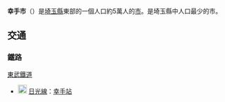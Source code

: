{{日本都市|
自治體名=幸手市|
圖像=[[File:Gongendo_005.jpg|240px]]|
圖像說明=[[權現堂堤|權現堂堤]]（權現堂[[櫻花|櫻花]]堤）|
市章=[[File:Emblem_of_Satte,_Saitama.svg|100px]]|
日文原名=幸手市|
平假名=さってし|
羅馬字拼音=Satte-shi|
都道府縣=埼玉縣|
支廳=|
編號=11240-2|
面積=33.93|
邊界未定=|
人口=49,759|
統計時間=2021年6月1日|
自治體=[[久喜市|久喜市]]、[[杉戶町|杉戶町]]<br>'''[[千葉縣|千葉縣]]'''：[[野田市|野田市]]<br>'''[[茨城縣|茨城縣]]'''：[[五霞町|五霞町]]|
樹=|
花=|
鳥=|
其他象徵物=|
其他象徵=|
郵遞區號=340-0192|
所在地=幸手市東四丁目6番8號|
電話號碼=480-40-1111|
外部連結=http://www.city.satte.lg.jp/|
經度=|
緯度=|
地圖=|
註記= |
}}
'''幸手市'''（{{jpn|j=幸手市|hg=さってし|rm=Satte shi|f=y}}）是[[埼玉縣|埼玉縣]]東部的一個人口約5萬人的[[市|市]]。是埼玉縣中人口最少的市。
== 交通 ==
=== 鐵路 ===
; [[東武鐵道|東武鐵道]]
* [[File:Tobu_Nikko_Line_(TN)_symbol.svg|20px]] [[日光線_(東武鐵道)|日光線]]：[[幸手站|幸手站]]
{{埼玉縣}}
{{Authority control}}
{{日本地理小作品}}